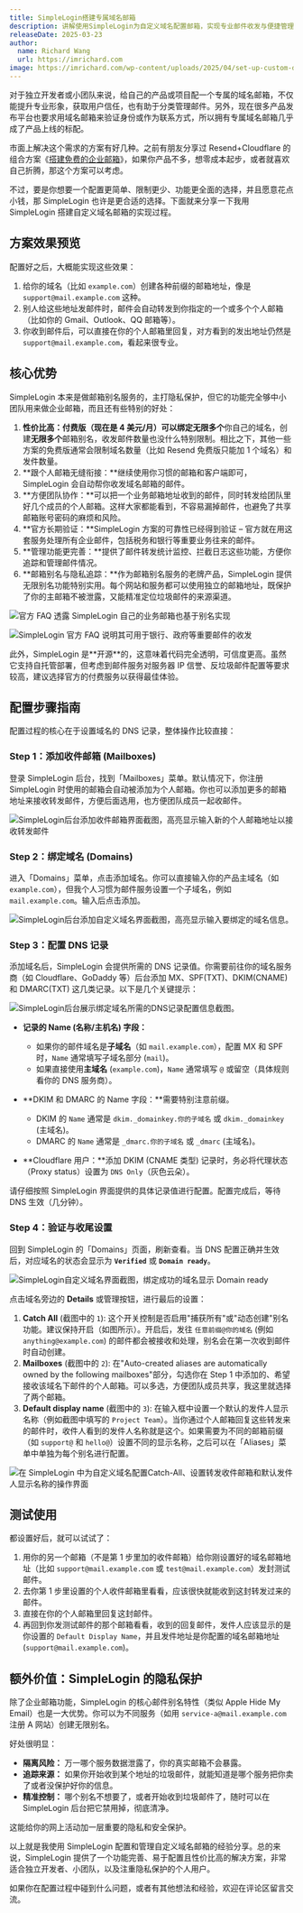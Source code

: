 ```yaml
---
title: SimpleLogin搭建专属域名邮箱
description: 讲解使用SimpleLogin为自定义域名配置邮箱，实现专业邮件收发与便捷管理
releaseDate: 2025-03-23
author:
  name: Richard Wang
  url: https://imrichard.com
image: https://imrichard.com/wp-content/uploads/2025/04/set-up-custom-domain-email-with-simplelogin.avif
---
```


对于独立开发者或小团队来说，给自己的产品或项目配一个专属的域名邮箱，不仅能提升专业形象，获取用户信任，也有助于分类管理邮件。另外，现在很多产品发布平台也要求用域名邮箱来验证身份或作为联系方式，所以拥有专属域名邮箱几乎成了产品上线的标配。

市面上解决这个需求的方案有好几种。之前有朋友分享过 Resend+Cloudflare 的组合方案《[搭建免费的企业邮箱](https://javayhu.com/email/)》，如果你产品不多，想零成本起步，或者就喜欢自己折腾，那这个方案可以考虑。

不过，要是你想要一个配置更简单、限制更少、功能更全面的选择，并且愿意花点小钱，那 SimpleLogin 也许是更合适的选择。下面就来分享一下我用 SimpleLogin 搭建自定义域名邮箱的实现过程。

## 方案效果预览

配置好之后，大概能实现这些效果：

1. 给你的域名（比如 `example.com`）创建各种前缀的邮箱地址，像是 `support@mail.example.com` 这种。
2. 别人给这些地址发邮件时，邮件会自动转发到你指定的一个或多个个人邮箱（比如你的 Gmail、Outlook、QQ 邮箱等）。
3. 你收到邮件后，可以直接在你的个人邮箱里回复，对方看到的发出地址仍然是 `support@mail.example.com`，看起来很专业。

## 核心优势

SimpleLogin 本来是做邮箱别名服务的，主打隐私保护，但它的功能完全够中小团队用来做企业邮箱，而且还有些特别的好处：

1. **性价比高：付费版（现在是 4 美元/月）可以绑定无限多个**你自己的域名，创建**无限多个**邮箱别名，收发邮件数量也没什么特别限制。相比之下，其他一些方案的免费版通常会限制域名数量（比如 Resend 免费版只能加 1 个域名）和发件数量。
2. **跟个人邮箱无缝衔接：**继续使用你习惯的邮箱和客户端即可，SimpleLogin 会自动帮你收发域名邮箱的邮件。
3. **方便团队协作：**可以把一个业务邮箱地址收到的邮件，同时转发给团队里好几个成员的个人邮箱。这样大家都能看到，不容易漏掉邮件，也避免了共享邮箱账号密码的麻烦和风险。
4. **官方长期验证：**SimpleLogin 方案的可靠性已经得到验证 – 官方就在用这套服务处理所有企业邮件，包括税务和银行等重要业务往来的邮件。
5. **管理功能更完善：**提供了邮件转发统计监控、拦截日志这些功能，方便你追踪和管理邮件情况。
6. **邮箱别名与隐私追踪：**作为邮箱别名服务的老牌产品，SimpleLogin 提供无限别名功能特别实用。每个网站和服务都可以使用独立的邮箱地址，既保护了你的主邮箱不被泄露，又能精准定位垃圾邮件的来源渠道。

![官方 FAQ 透露 SimpleLogin 自己的业务邮箱也基于别名实现](https://imrichard.com/wp-content/uploads/2025/04/simplelogin-reliability-proof-faq-1.avif)

![SimpleLogin 官方 FAQ 说明其可用于银行、政府等重要邮件的收发](https://imrichard.com/wp-content/uploads/2025/04/simplelogin-reliability-proof-faq-2.avif)

<Callout type="info">
  此外，SimpleLogin
  是**开源**的，这意味着代码完全透明，可信度更高。虽然它支持自托管部署，但考虑到邮件服务对服务器
  IP 信誉、反垃圾邮件配置等要求较高，建议选择官方的付费服务以获得最佳体验。
</Callout>

## 配置步骤指南

配置过程的核心在于设置域名的 DNS 记录，整体操作比较直接：

### Step 1：添加收件邮箱 (Mailboxes)

登录 SimpleLogin 后台，找到「Mailboxes」菜单。默认情况下，你注册 SimpleLogin 时使用的邮箱会自动被添加为个人邮箱。你也可以添加更多的邮箱地址来接收转发邮件，方便后面选用，也方便团队成员一起收邮件。

![SimpleLogin后台添加收件邮箱界面截图，高亮显示输入新的个人邮箱地址以接收转发邮件](https://imrichard.com/wp-content/uploads/2025/04/simplelogin-new-mailbox.avif)

### Step 2：绑定域名 (Domains)

进入「Domains」菜单，点击添加域名。你可以直接输入你的产品主域名（如 `example.com`），但我个人习惯为邮件服务设置一个子域名，例如 `mail.example.com`。输入后点击添加。

![SimpleLogin后台添加自定义域名界面截图，高亮显示输入要绑定的域名信息。](https://imrichard.com/wp-content/uploads/2025/04/simplelogin-add-custom-domain.avif)

### Step 3：配置 DNS 记录

添加域名后，SimpleLogin 会提供所需的 DNS 记录值。你需要前往你的域名服务商（如 Cloudflare、GoDaddy 等）后台添加 MX、SPF(TXT)、DKIM(CNAME) 和 DMARC(TXT) 这几类记录。以下是几个关键提示：

![SimpleLogin后台展示绑定域名所需的DNS记录配置信息截图。](https://imrichard.com/wp-content/uploads/2025/04/simplelogin-dns-configuration-records.avif)

- **记录的 Name (名称/主机名) 字段：**
  - 如果你的邮件域名是**子域名**（如 `mail.example.com`），配置 MX 和 SPF 时，`Name` 通常填写子域名部分 (`mail`)。
  - 如果直接使用**主域名** (`example.com`)，`Name` 通常填写 `@` 或留空（具体规则看你的 DNS 服务商）。

- **DKIM 和 DMARC 的 Name 字段：**需要特别注意前缀。
  - DKIM 的 `Name` 通常是 `dkim._domainkey.你的子域名` 或 `dkim._domainkey` (主域名)。
  - DMARC 的 `Name` 通常是 `_dmarc.你的子域名` 或 `_dmarc` (主域名)。

- **Cloudflare 用户：**添加 DKIM (CNAME 类型) 记录时，务必将代理状态（Proxy status）设置为 `DNS Only`（灰色云朵）。

请仔细按照 SimpleLogin 界面提供的具体记录值进行配置。配置完成后，等待 DNS 生效（几分钟）。

### Step 4：验证与收尾设置

回到 SimpleLogin 的「Domains」页面，刷新查看。当 DNS 配置正确并生效后，对应域名的状态会显示为 **`Verified`** 或 **`Domain ready`**。

![SimpleLogin自定义域名界面截图，绑定成功的域名显示 Domain ready](https://imrichard.com/wp-content/uploads/2025/04/simplelogin-verified-domains-list.avif)

点击域名旁边的 **Details** 或管理按钮，进行最后的设置：

1. **Catch All** (截图中的 `1`): 这个开关控制是否启用"捕获所有"或"动态创建"别名功能。建议保持开启（如图所示）。开启后，发往 `任意前缀@你的域名` (例如 `anything@example.com`) 的邮件都会被接收和处理，别名会在第一次收到邮件时自动创建。
2. **Mailboxes** (截图中的 `2`): 在"Auto-created aliases are automatically owned by the following mailboxes"部分，勾选你在 Step 1 中添加的、希望接收该域名下邮件的个人邮箱。可以多选，方便团队成员共享，我这里就选择了两个邮箱。
3. **Default display name** (截图中的 `3`): 在输入框中设置一个默认的发件人显示名称（例如截图中填写的 `Project Team`）。当你通过个人邮箱回复这些转发来的邮件时，收件人看到的发件人名称就是这个。如果需要为不同的邮箱前缀（如 `support@` 和 `hello@`）设置不同的显示名称，之后可以在「Aliases」菜单中单独为每个别名进行配置。

![在 SimpleLogin 中为自定义域名配置Catch-All、设置转发收件邮箱和默认发件人显示名称的操作界面](https://imrichard.com/wp-content/uploads/2025/04/simplelogin-custom-domain-auto-create-settings-scaled.avif)

## 测试使用

都设置好后，就可以试试了：

1. 用你的另一个邮箱（不是第 1 步里加的收件邮箱）给你刚设置好的域名邮箱地址（比如 `support@mail.example.com` 或 `test@mail.example.com`）发封测试邮件。
2. 去你第 1 步里设置的个人收件邮箱里看看，应该很快就能收到这封转发过来的邮件。
3. 直接在你的个人邮箱里回复这封邮件。
4. 再回到你发测试邮件的那个邮箱看看，收到的回复邮件，发件人应该显示的是你设置的 `Default Display Name`，并且发件地址是你配置的域名邮箱地址 (`support@mail.example.com`)。

## 额外价值：SimpleLogin 的隐私保护

除了企业邮箱功能，SimpleLogin 的核心邮件别名特性（类似 Apple Hide My Email）也是一大优势。你可以为不同服务（如用 `service-a@mail.example.com` 注册 A 网站）创建无限别名。

好处很明显：

- **隔离风险：** 万一哪个服务数据泄露了，你的真实邮箱不会暴露。
- **追踪来源：** 如果你开始收到某个地址的垃圾邮件，就能知道是哪个服务把你卖了或者没保护好你的信息。
- **精准控制：** 哪个别名不想要了，或者开始收到垃圾邮件了，随时可以在 SimpleLogin 后台把它禁用掉，彻底清净。

这能给你的网上活动加一层重要的隐私和安全保护。

以上就是我使用 SimpleLogin 配置和管理自定义域名邮箱的经验分享。总的来说，SimpleLogin 提供了一个功能完善、易于配置且性价比高的解决方案，非常适合独立开发者、小团队，以及注重隐私保护的个人用户。

如果你在配置过程中碰到什么问题，或者有其他想法和经验，欢迎在评论区留言交流。
